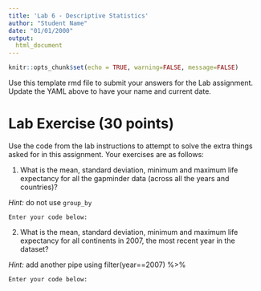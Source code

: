 ```yaml
---
title: 'Lab 6 - Descriptive Statistics'
author: "Student Name"
date: "01/01/2000"
output: 
  html_document
---
```



```r
knitr::opts_chunk$set(echo = TRUE, warning=FALSE, message=FALSE)
```


Use this template rmd file to submit your answers for the Lab assignment. Update the YAML above to have your name and current date.


# Lab Exercise (30 points)

Use the code from the lab instructions to attempt to solve the extra things asked for in this assignment. Your exercises are as follows:

1. What is the mean, standard deviation, minimum and maximum life expectancy for all the gapminder data (across all the years and countries)? 

*Hint:* do not use `group_by`

`Enter your code below:`



2. What is the mean, standard deviation, minimum and maximum life expectancy for all continents in 2007, the most recent year in the dataset? 

*Hint:* add another pipe using filter(year==2007) %>%


`Enter your code below:`

